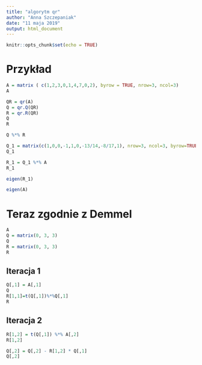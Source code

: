 ```yaml
---
title: "algorytm qr"
author: "Anna Szczepaniak"
date: "11 maja 2019"
output: html_document
---
```


```r
knitr::opts_chunk$set(echo = TRUE)
```

# Przykład

```r
A = matrix ( c(1,2,3,0,1,4,7,0,2), byrow = TRUE, nrow=3, ncol=3)
A
```

```r
QR = qr(A)
Q = qr.Q(QR)
R = qr.R(QR)
Q
R
```

```r
Q %*% R
```

```r
Q_1 = matrix(c(1,0,0,-1,1,0,-13/14,-8/17,1), nrow=3, ncol=3, byrow=TRUE)
Q_1
```

```r
R_1 = Q_1 %*% A
R_1
```

```r
eigen(R_1)
```

```r
eigen(A)
```

# Teraz zgodnie z Demmel

```r
A
Q = matrix(0, 3, 3)
Q
R = matrix(0, 3, 3)
R
```

## Iteracja 1

```r
Q[,1] = A[,1]
Q
R[1,1]=t(Q[,1])%*%Q[,1]
R
```

## Iteracja 2

```r
R[1,2] = t(Q[,1]) %*% A[,2]
R[1,2]
```

```r
Q[,2] = Q[,2] - R[1,2] * Q[,1]
Q[,2]
```


